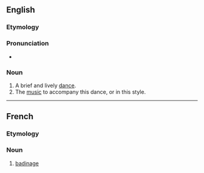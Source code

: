 ==English==

===Etymology===
{{bor|en|fr|badinerie}}

===Pronunciation===
* {{IPA|/ˈbæd.ɪn.ɹi/|lang=en}}

===Noun===
{{en-noun}}

# A brief and lively [[dance]].
# The [[music]] to accompany this dance, or in this style.

----

==French==

===Etymology===
{{suffix|fr|badiner|erie}}

===Noun===
{{fr-noun|f}}

# [[badinage]]